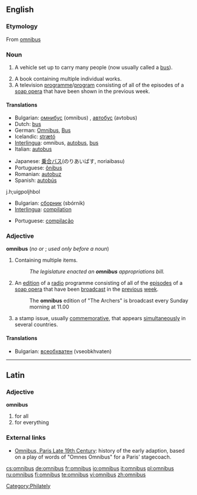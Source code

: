 ==English==

===Etymology===
From {{L.}} [[omnibus#Latin|omnibus]]

===Noun===
{{wikipedia}}
{{en-noun|es}}

# {{obsolete}} A vehicle set up to carry many people (now usually called a [[bus]]).
# A book containing multiple individual works.
# A television [[programme]]/[[program]] consisting of all of the episodes of a [[soap opera]] that have been shown in the previous week.

====Translations====

{{trans-top|vehicle}}
*Bulgarian: [[омнибус]] (omnibus) {{m}}, [[автобус]] (avtobus) {{m}}
*Dutch: [[bus#Dutch|bus]]
*German: [[Omnibus]], [[Bus#German|Bus]] {{m}}
*Icelandic: [[strætó]] {{m}}
*[[Interlingua]]: omnibus, [[autobus]], [[bus#Interlingua|bus]]
*Italian: [[autobus]] {{m}}
{{trans-mid}}
*Japanese: [[乗合]][[バス]](のりあいばす, noriaibasu)
*Portuguese: [[ônibus]] {{m}}
*Romanian: [[autobuz]] {{n}}
*Spanish: [[autobús]] {{m}}
{{trans-bottom}}
j.h;uigpoljhbol
{{trans-top|book}}
*Bulgarian: [[сборник]] (sbórnik) {{m}}
*[[Interlingua]]: [[compilation#Interlingua|compilation]]
{{trans-mid}}
*Portuguese: [[compilação]] {{f}}
{{trans-bottom}}

{{trans-top|television programme/program}}
{{trans-mid}}
{{trans-bottom}}

===Adjective===
'''omnibus''' (''no'' {{compar}} ''or'' {{superl}}; ''used only before a noun'')

# Containing multiple items.
#:''The legislature enacted an '''omnibus''' appropriations bill.''
# An [[edition]] of a [[radio]] programme consisting of all of the [[episode]]s of a [[soap opera]] that have been [[broadcast]] in the [[previous]] [[week]].
#: The '''omnibus''' edition of "The Archers" is broadcast every Sunday morning at 11.00
# {{philately}} a stamp issue, usually [[commemorative]], that appears [[simultaneously]] in several countries.

====Translations====
*Bulgarian: [[всеобхватен]] (vseobkhvaten) {{m}}

----

==Latin==

===Adjective===
'''omnibus'''

# for all
# for everything

===External links===
*[http://people.hofstra.edu/geotrans/eng/ch6en/conc6en/omni.html Omnibus, Paris Late 19th Century]: history of the early adaption, based on a play of words of "Omnes Omnibus" for a Paris' stagecoach.

[[Category:Philately]]

[[cs:omnibus]]
[[de:omnibus]]
[[fr:omnibus]]
[[io:omnibus]]
[[it:omnibus]]
[[pl:omnibus]]
[[ru:omnibus]]
[[fi:omnibus]]
[[te:omnibus]]
[[vi:omnibus]]
[[zh:omnibus]]